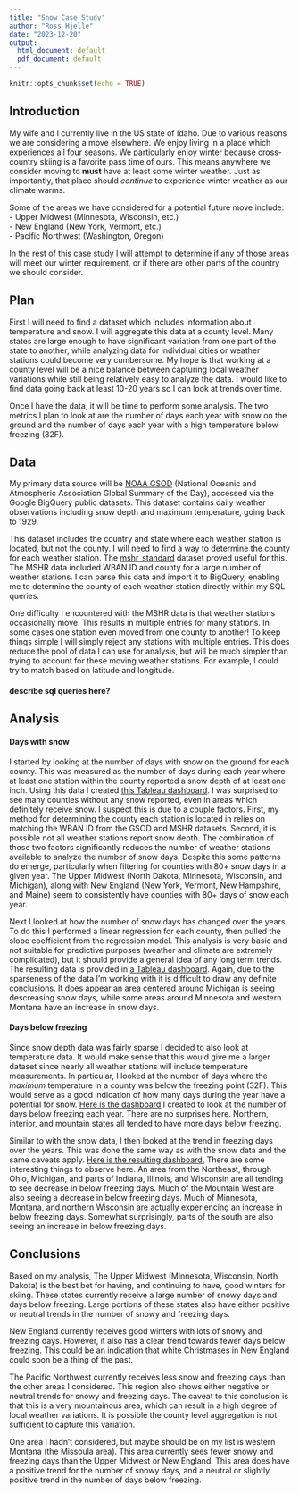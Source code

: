 ```yaml
---
title: "Snow Case Study"
author: "Ross Hjelle"
date: "2023-12-20"
output:
  html_document: default
  pdf_document: default
---
```


```r
knitr::opts_chunk$set(echo = TRUE)
```

## Introduction

My wife and I currently live in the US state of Idaho. Due to various
reasons we are considering a move elsewhere. We enjoy living in a place
which experiences all four seasons. We particularly enjoy winter because
cross-country skiing is a favorite pass time of ours. This means
anywhere we consider moving to **must** have at least some winter weather.
Just as importantly, that place should *continue* to experience winter weather as
our climate warms.

Some of the areas we have considered for a potential future move
include:  
- Upper Midwest (Minnesota, Wisconsin, etc.)  
- New England (New York, Vermont, etc.)  
- Pacific Northwest (Washington, Oregon)  


In the rest of this case study I will attempt to determine if any of those areas 
will meet our winter requirement, or if there are other parts of the country we 
should consider.

## Plan

First I will need to find a dataset which includes information about temperature 
and snow. I will aggregate this data at a county level. Many states are large 
enough to have significant variation from one part of the state to another, while 
analyzing data for individual cities or weather stations could become very cumbersome. 
My hope is that working at a county level will be a nice balance between capturing 
local weather variations while still being relatively easy to analyze the data. I 
would like to find data going back at least 10-20 years so I can look at trends over time.  
  
Once I have the data, it will be time to perform some analysis. The two metrics I 
plan to look at are the number of days each year with snow on the ground and the 
number of days each year with a high temperature below freezing (32F).

## Data

My primary data source will be [NOAA GSOD](https://console.cloud.google.com/marketplace/details/noaa-public/gsod) (National Oceanic and Atmospheric Association 
Global Summary of the Day), accessed via the Google BigQuery public datasets. 
This dataset contains daily weather observations including snow depth and maximum 
temperature, going back to 1929.  
  
This dataset includes the country and state where each weather station is located, 
but not the county. I will need to find a way to determine the county for each 
weather station. The [mshr_standard](https://www.ncei.noaa.gov/access/homr/reports/mshr) 
dataset proved useful for this. The MSHR data included WBAN ID and county for a large 
number of weather stations. I can parse this data and import it to BigQuery, enabling me 
to determine the county of each weather station directly within my SQL queries.  
  
One difficulty I encountered with the MSHR data is that weather stations occasionally move. 
This results in multiple entries for many stations. In some cases one station even 
moved from one county to another! To keep things simple I will simply reject any 
stations with multiple entries. This does reduce the pool of data I can use for 
analysis, but will be much simpler than trying to account for these moving weather 
stations. For example, I could try to match based on latitude and longitude.

#### describe sql queries here?

## Analysis
  
  
#### Days with snow

I started by looking at the number of days with snow on the ground for each county. 
This was measured as the number of days during each year where at least one station 
within the county reported a snow depth of at least one inch. Using this data I 
created [this Tableau dashboard](https://public.tableau.com/views/snow_days/Dashboard1?:language=en-US&:display_count=n&:origin=viz_share_link). I was surprised to see many counties without any snow reported, 
even in areas which definitely receive snow. I suspect this is due to a couple factors. 
First, my method for determining the county each station is located in relies on 
matching the WBAN ID from the GSOD and MSHR datasets. Second, it is possible not all 
weather stations report snow depth. The combination of those two factors significantly 
reduces the number of weather stations available to analyze the number of snow days. 
Despite this some patterns do emerge, particularly when filtering for counties with 80+ 
snow days in a given year. The Upper Midwest (North Dakota, Minnesota, Wisconsin, 
and Michigan), along with New England (New York, Vermont, New Hampshire, and Maine) 
seem to consistently have counties with 80+ days of snow each year.  
  
Next I looked at how the number of snow days has changed over the years. To do this 
I performed a linear regression for each county, then pulled the slope coefficient 
from the regression model. This analysis is very basic and not suitable for predictive 
purposes (weather and climate are extremely complicated), but it should provide a 
general idea of any long term trends. The resulting data is provided in 
[a Tableau dashboard](https://public.tableau.com/app/profile/ross.hjelle/viz/snow_day_trends/Dashboard1). 
Again, due to the sparseness of the data I'm working with it is difficult to draw 
any definite conclusions. It does appear an area centered around Michigan is seeing 
descreasing snow days, while some areas around Minnesota and western Montana have 
an increase in snow days.

#### Days below freezing

Since snow depth data was fairly sparse I decided to also look at temperature data. 
It would make sense that this would give me a larger dataset since nearly all 
weather stations will include temperature measurements. In particular, I looked 
at the number of days where the *maximum* temperature in a county was below the 
freezing point (32F). This would serve as a good indication of how many days during 
the year have a potential for snow. [Here is the dashboard](https://public.tableau.com/app/profile/ross.hjelle/viz/freezingdays/Dashboard1#1) 
I created to look at the number of days below freezing each year. There are no 
surprises here. Northern, interior, and mountain states all tended to have more 
days below freezing.  
  
Similar to with the snow data, I then looked at the trend in freezing days over the 
years. This was done the same way as with the snow data and the same caveats apply. 
[Here is the resulting dashboard.](https://public.tableau.com/app/profile/ross.hjelle/viz/freezing_day_trend/Dashboard1) 
There are some interesting things to observe here. An area from the Northeast, through 
Ohio, Michigan, and parts of Indiana, Illinois, and Wisconsin are all tending to see 
decrease in below freezing days. Much of the Mountain West are also seeing a decrease 
in below freezing days. Much of Minnesota, Montana, and northern Wisconsin are actually 
experiencing an increase in below freezing days. Somewhat surprisingly, parts of 
the south are also seeing an increase in below freezing days. 

## Conclusions

Based on my analysis, The Upper Midwest (Minnesota, Wisconsin, North Dakota) is the best bet for having, and 
continuing to have, good winters for skiing. These states currently receive a large 
number of snowy days and days below freezing. Large portions of these states also 
have either positive or neutral trends in the number of snowy and freezing days.  
  
New England currently receives good winters with lots of snowy and freezing days. 
However, it also has a clear trend towards fewer days below freezing. This could be 
an indication that white Christmases in New England could soon be a thing of the past.  
  
The Pacific Northwest currently receives less snow and freezing days than the other 
areas I considered. This region also shows either negative or neutral trends for 
snowy and freezing days. The caveat to this conclusion is that this is a very mountainous 
area, which can result in a high degree of local weather variations. It is possible 
the county level aggregation is not sufficient to capture this variation.  
  
One area I hadn't considered, but maybe should be on my list is western Montana 
(the Missoula area). This area currently sees fewer snowy and freezing days than 
the Upper Midwest or New England. This area does have a positive trend for the number 
of snowy days, and a neutral or slightly positive trend in the number of days below 
freezing. 
